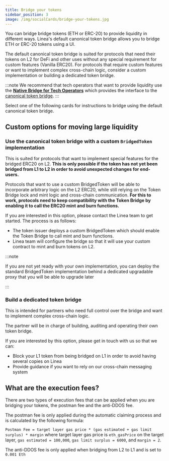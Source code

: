 ```yaml
---
title: Bridge your tokens
sidebar_position: 3
image: /img/socialCards/bridge-your-tokens.jpg
---
```



You can bridge bridge tokens (ETH or ERC-20) to provide liquidity in different ways. Linea's default 
canonical token bridge allows you to bridge ETH or ERC-20 tokens using a UI.

The default canonical token bridge is suited for protocols that need their tokens on L2 for
DeFi and other uses without any special requirement for custom features (Vanilla ERC20). For protocols
that require custom features or want to implement complex cross-chain logic, consider a custom
implementation or building a dedicated token bridge.

:::note
We recommend that tech operators that want to provide liquidity use the
[**Native Bridge for Tech Operators**](https://bridge.linea.build/) which provides the interface to
the [canonical token bridge](../../../technology/canonical-token-bridge.mdx).
:::

Select one of the following cards for instructions to bridge using the default canonical token bridge.

<DocCardList />

## Custom options for moving large liquidity

### Use the canonical token bridge with a custom `BridgedToken` implementation

This is suited for protocols that want to implement special features for the bridged ERC20 on L2.
**This is only possible if the token has not yet been bridged from L1 to L2 in order to avoid
unexpected changes for end-users.**

Protocols that want to use a custom BridgedToken will be able to incorporate arbitrary logic on the L2
ERC20, while still relying on the Token Bridge lock and mint logic and cross-chain communication.
**For this to work, protocols need to keep compatibility with the Token Bridge by enabling it to call the ERC20 mint and burn functions.**

If you are interested in this option, please contact the Linea team to get started. The process is as follows:

- The token issuer deploys a custom BridgedToken which should enable the Token Bridge to call mint and burn functions.
- Linea team will configure the bridge so that it will use your custom contract to mint and burn tokens on L2.

:::note

If you are not yet ready with your own implementation, you can deploy the standard BridgedToken implementation behind a dedicated upgradable proxy that you will be able to upgrade later

:::

### Build a dedicated token bridge

This is intended for partners who need full control over the bridge and want to implement complex cross-chain logic.

The partner will be in charge of building, auditing and operating their own token bridge.

If you are interested by this option, please get in touch with us so that we can:

- Block your L1 token from being bridged on L1 in order to avoid having several copies on Linea
- Provide guidance if you want to rely on our cross-chain messaging system

## What are the execution fees?

There are two types of execution fees that can be applied when you are bridging your tokens, the postman fee and the anti-DDOS fee.

The postman fee is only applied during the automatic claiming process and is calculated by the following formula:

`Postman Fee = target layer gas price * (gas estimated + gas limit surplus) * margin` where target layer gas price is `eth_gasPrice` on the target layer, `gas estimated = 100,000`, `gas limit surplus = 6000`, and `margin = 2`.

The anti-DDOS fee is only applied when bridging from L2 to L1 and is set to `0.001 Eth`
